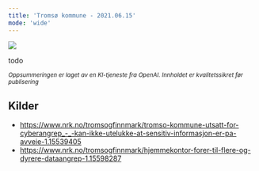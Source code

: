 ```yaml
---
title: 'Tromsø kommune - 2021.06.15'
mode: 'wide'
---
```


<Frame>
<img src="/images/tromso-kommune.png" />
</Frame>

todo

<sup><i>Oppsummeringen er laget av en KI-tjeneste fra OpenAI. Innholdet er kvalitetssikret før publisering</i></sup>

## Kilder
- https://www.nrk.no/tromsogfinnmark/tromso-kommune-utsatt-for-cyberangrep_-_-kan-ikke-utelukke-at-sensitiv-informasjon-er-pa-avveie-1.15539405
- https://www.nrk.no/tromsogfinnmark/hjemmekontor-forer-til-flere-og-dyrere-dataangrep-1.15598287
